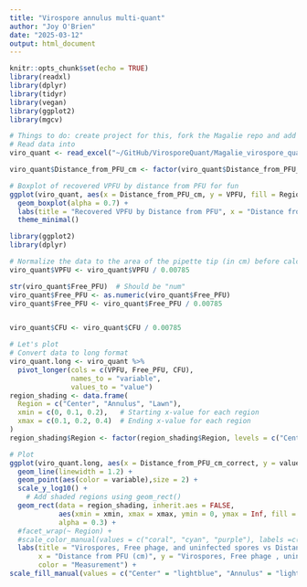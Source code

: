```yaml
---
title: "Virospore annulus multi-quant"
author: "Joy O'Brien"
date: "2025-03-12"
output: html_document
---
```


```r
knitr::opts_chunk$set(echo = TRUE)
library(readxl)
library(dplyr)
library(tidyr)  
library(vegan)
library(ggplot2)
library(mgcv)

# Things to do: create project for this, fork the Magalie repo and add to it, 
# Read data into 
viro_quant <- read_excel("~/GitHub/VirosporeQuant/Magalie_virospore_quant/Data/Annulus_Quant/20250311_annulus_multiquant_pilot.xlsx", sheet = "mutliquant_pilot")
```

```r
viro_quant$Distance_from_PFU_cm <- factor(viro_quant$Distance_from_PFU_cm)

# Boxplot of recovered VPFU by distance from PFU for fun
ggplot(viro_quant, aes(x = Distance_from_PFU_cm, y = VPFU, fill = Region)) +
  geom_boxplot(alpha = 0.7) +
  labs(title = "Recovered VPFU by Distance from PFU", x = "Distance from PFU", y = "Recovered VPFU") +
  theme_minimal()
```
```r
library(ggplot2)
library(dplyr)

# Normalize the data to the area of the pipette tip (in cm) before calculating summary statistics (VPFU)
viro_quant$VPFU <- viro_quant$VPFU / 0.00785

str(viro_quant$Free_PFU)  # Should be "num"
viro_quant$Free_PFU <- as.numeric(viro_quant$Free_PFU)
viro_quant$Free_PFU <- viro_quant$Free_PFU / 0.00785


viro_quant$CFU <- viro_quant$CFU / 0.00785


```
```r
# Let's plot 
# Convert data to long format
viro_quant.long <- viro_quant %>%
  pivot_longer(cols = c(VPFU, Free_PFU, CFU), 
               names_to = "variable", 
               values_to = "value")
region_shading <- data.frame(
  Region = c("Center", "Annulus", "Lawn"),
  xmin = c(0, 0.1, 0.2),   # Starting x-value for each region
  xmax = c(0.1, 0.2, 0.4)  # Ending x-value for each region
)
region_shading$Region <- factor(region_shading$Region, levels = c("Center", "Annulus", "Lawn"))

# Plot
ggplot(viro_quant.long, aes(x = Distance_from_PFU_cm_correct, y = value, color = variable, group = variable)) +
  geom_line(linewidth = 1.2) +  
  geom_point(aes(color = variable),size = 2) + 
  scale_y_log10() +
    # Add shaded regions using geom_rect()
  geom_rect(data = region_shading, inherit.aes = FALSE, 
            aes(xmin = xmin, xmax = xmax, ymin = 0, ymax = Inf, fill = Region), 
            alpha = 0.3) +
  #facet_wrap(~ Region) +  
  #scale_color_manual(values = c("coral", "cyan", "purple"), labels =c("Uninfected spores", "Free phage", "Virospores")) +  # Custom colors
  labs(title = "Virospores, Free phage, and uninfected spores vs Distance", 
       x = "Distance from PFU (cm)", y = "Virospores, Free phage , uninfected spores per cm^2", 
       color = "Measurement") +
scale_fill_manual(values = c("Center" = "lightblue", "Annulus" = "lightgreen", "Lawn" = "lightpink"))
```

